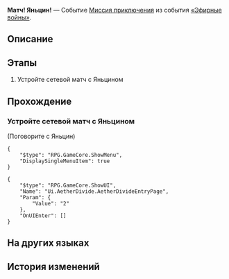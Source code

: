 {{Дополнить|Диалоги.}}
{{Миссия Инфобокс
|id              = 8014132
|Название        = 
|Изображение     = Миссия Освоения Матч! Яньцин!.png
|Тип             = Миссия приключения
|События         = «Эфирные войны»
|Глава           = 
|Условия         = 
* Завершена [[Миссия приключения]] ''[[Матч! Наташа!]]''
* Завершена [[Миссия приключения]] ''[[Матч! Клара!]]''
* Завершена [[Миссия приключения]] ''[[Матч! Гепард!]]''
* Завершена [[Миссия приключения]] ''[[Матч! Рысь!]]''
|Персонажи       = Первопроходец; Яньцин
|СтартЛокация    = Возвышающее святилище
|Мир             = Лофу Сяньчжоу
|Локации         = Возвышающее святилище
|Предыдущая      = Матч! Рысь!
|Следующая       = 
|Награды         = 
}}
'''Матч! Яньцин!''' — Событие [[Миссия приключения]] из события [[«Эфирные войны»]].

==Описание==
{{Описание|<!--официальное описание из Перекрёстка судеб-->}}

==Этапы==
# Устройте сетевой матч с Яньцином

==Прохождение==
{{Дополнить}}

===Устройте сетевой матч с Яньцином===
{{Описание миссии|локация=Возвышающее святилище|Основная игровая механика «Эфирных войн» - матчи. Бросьте вызов разным игрокам и покажите свою истинную силу!}}
{{Диалог Начало}}

;(Поговорите с Яньцин)
<!--Unknown TalkSentence: 814109600-->
<pre>{
	"$type": "RPG.GameCore.ShowMenu",
	"DisplaySingleMenuItem": true
}</pre>
<!--Unknown TalkSentence: 814109651-->
<pre>{
	"$type": "RPG.GameCore.ShowUI",
	"Name": "Ui.AetherDivide.AetherDivideEntryPage",
	"Param": {
		"Value": "2"
	},
	"OnUIEnter": []
}</pre>
{{Диалог Конец}}

==На других языках==
{{На других языках
|en   = Hyperlink Match, Yanqing!
|zhs  = 超链接对决！彦卿
|zht  = 超連結對決！彥卿
|ja   = ハイパーリンクバトル！彦卿
|ko   = 하이퍼링크 대결! 연경
|es   = Enfrentamiento de hipervínculos: Yanqing
|fr   = Combat hyperlink&nbsp;: Yanqing&nbsp;!
|ru   = Матч! Яньцин!
|th   = ประลองไฮเปอร์ลิงก์กับ Yanqing!
|vi   = Quyết Đấu Siêu Liên Kết! Yanqing
|de   = Hyperlinkmatch, Yanqing!
|id   = Duel Hyperlink, Yanqing!
|pt   = Batalha de Hyperlink, Yanqing!
}}

==История изменений==
{{История изменений|2.7}}
